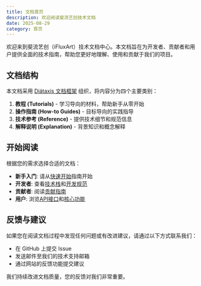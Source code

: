 ---
title: 文档首页
description: 欢迎阅读斐流艺创技术文档
date: 2025-08-29
category: 首页
---

欢迎来到斐流艺创（iFluxArt）技术文档中心。本文档旨在为开发者、贡献者和用户提供全面的技术指南，帮助您更好地理解、使用和贡献于我们的项目。

## 文档结构

本文档采用 [Diátaxis 文档框架](https://diataxis.fr/) 组织，将内容分为四个主要类别：

1. **教程 (Tutorials)** - 学习导向的材料，帮助新手从零开始
2. **操作指南 (How-to Guides)** - 目标导向的实践指导
3. **技术参考 (Reference)** - 提供技术细节和规范信息
4. **解释说明 (Explanation)** - 背景知识和概念解释

## 开始阅读

根据您的需求选择合适的文档：

- **新手入门**: 请从[快速开始](/docs/getting-started)指南开始
- **开发者**: 查看[技术栈](/docs/project/tech-stack)和[开发规范](/docs/development/code-standards)
- **贡献者**: 阅读[贡献指南](/docs/community/contributing)
- **用户**: 浏览[API接口](/docs/api)和[核心功能](/docs/features)

## 反馈与建议

如果您在阅读文档过程中发现任何问题或有改进建议，请通过以下方式联系我们：

- 在 GitHub 上提交 Issue
- 发送邮件至我们的技术支持邮箱
- 通过网站的反馈功能提交建议

我们持续改进文档质量，您的反馈对我们非常重要。